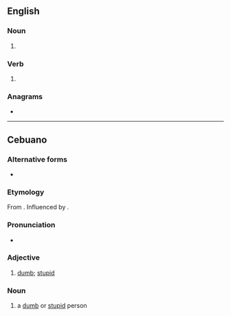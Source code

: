 ==English==

===Noun===
{{head|en|noun form}}

# {{plural of|en|bogart}}

===Verb===
{{head|en|verb form}}

# {{en-third-person singular of|bogart}}

===Anagrams===
* {{anagrams|en|a=abgorst|bograts}}

----

==Cebuano==

===Alternative forms===
* {{l|ceb|bogerts}}

===Etymology===
From {{m|ceb|bugo}}. Influenced by {{m|ceb|Bogart}}.

===Pronunciation===
* {{hyph|ceb|bo|garts}}

===Adjective===
{{head|ceb|adjective}}

# {{lb|ceb|slang}} [[dumb]]; [[stupid]]

===Noun===
{{head|ceb|noun}}

# {{lb|ceb|slang}} a [[dumb]] or [[stupid]] person